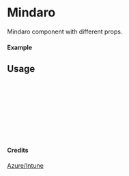 
<Meta of={Mindaro} title="Azure/Intune/Mindaro" />

# Mindaro

Mindaro component with different props.

#### Example

<Canvas of={Mindaro.Primary} />

## Usage

```ts
import { Mindaro } from "yadl-ui";

const Example = () => {
  return (
      <Mindaro />
  );
};

export default Example;
```

#### Credits
[Azure/Intune](https://learn.microsoft.com/en-us/azure/architecture/icons/)
